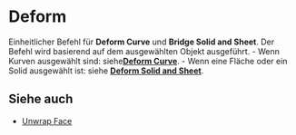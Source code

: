 
# Deform

<Reference shortcut="" command="Deform" button="" />

Einheitlicher Befehl für **Deform Curve** und **Bridge Solid and Sheet**. Der Befehl wird basierend auf dem ausgewählten Objekt ausgeführt.
     - Wenn Kurven ausgewählt sind: siehe[**Deform Curve**](/sketch/deform-curve).
     - Wenn eine Fläche oder ein Solid ausgewählt ist: siehe [**Deform Solid and Sheet**](deform-solid-and-sheet).

## Siehe auch
- [Unwrap Face](unwrap-face)
